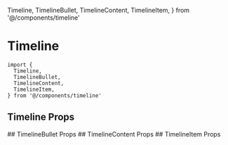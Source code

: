 
  Timeline,
  TimelineBullet,
  TimelineContent,
  TimelineItem,
} from '@/components/timeline'


<Meta of={TimelineStories} />

# Timeline

```tsx
import {
  Timeline,
  TimelineBullet,
  TimelineContent,
  TimelineItem,
} from '@/components/timeline'
```


## Timeline Props
<ArgTypes of={Timeline} />
## TimelineBullet Props
<ArgTypes of={TimelineBullet} />
## TimelineContent Props
<ArgTypes of={TimelineContent} />
## TimelineItem Props
<ArgTypes of={TimelineItem} />